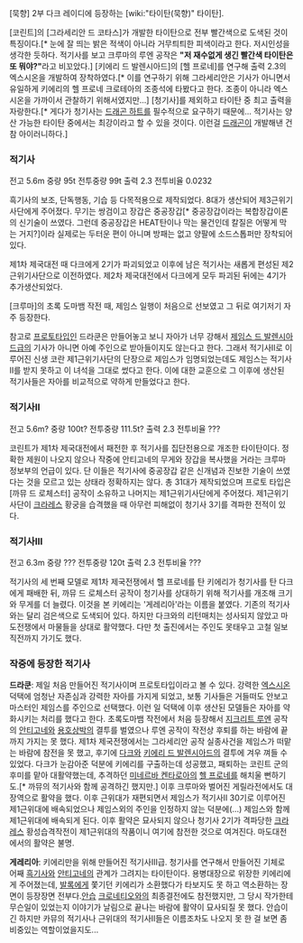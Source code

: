 [묵향] 2부 다크 레이디에 등장하는 [wiki:"타이탄(묵향)" 타이탄].

[코린트]의 [그라세리안 드 코타스]가 개발한 타이탄으로 전부 빨간색으로 도색된 것이 특징이다.[* 눈에 잘 띄는 밝은 적색이 아니라 거무틔틔한 피색이라고 한다. 저시인성을 생각한 듯하다. 적기사를 보고 크루마의 루엔 공작은 '''"저 재수없게 생긴 빨간색 타이탄은 또 뭐야?"'''라고 비꼬았다.] [키에리 드 발렌시아드]의 [헬 프로네]를 연구해 출력 2.3의 엑스시온을 개발하여 장착하였다.[* 이를 연구하기 위해 그라세리안은 기사가 아니면서 유일하게 키에리의 헬 프로네 크로테아의 조종석에 타봤다고 한다. 조종이 아니라 엑스시온을 가까이서 관찰하기 위해서였지만...] [청기사]를 제외하고 타이탄 중 최고 출력을 자랑한다.[* 게다가 청기사는 [[드래곤 하트]]를 필수적으로 요구하기 때문에... 적기사는 양산 가능한 타이탄 중에서는 최강이라고 할 수 있을 것이다. 이런걸 [[드래곤]]이 개발해낸 건 참 아이러니하다.]

=== '''적기사''' ===
전고 5.6m 중량 95t 전투중량 99t 출력 2.3 전투비율 0.0232

흑기사의 보조, 단독행동, 기습 등 다목적용으로 제작되었다. 8대가 생산되어 제3근위기사단에게 주어졌다. 무기는 쌍검이고 장갑은 중공장갑[* 중공장갑이라는 복합장갑이론의 신기술이 쓰였다. 그런데 중공장갑은 HEAT탄이나 막는 물건인데 칼질은 어떻게 막는 거지?]이라 실제로는 두터운 편이 아니며 방패는 없고 양팔에 소드스톱퍼만 장착되어 있다. 

제1차 제국대전 때 다크에게 2기가 파괴되었고 이후에 남은 적기사는 새롭게 편성된 제2근위기사단으로 이전하였다. 제2차 제국대전에서 다크에게 모두 파괴된 뒤에는 4기가 추가생산되었다.

[크루마]의 초록 도마뱀 작전 때, 제임스 일행이 처음으로 선보였고 그 뒤로 여기저기 자주 등장한다. 

참고로 [[프로토타입]]인 드라쿤은 만들어놓고 보니 자아가 너무 강해서 [[제임스 드 발렌시아드]]급의 기사가 아니면 아예 주인으로 받아들이지도 않는다고 한다. 그래서 적기사II로 이루어진 신생 코란 제1근위기사단의 단장으로 제임스가 임명되었는데도 제임스는 적기사II를 받지 못하고 이 녀석을 그대로 썼다고 한다. 이에 대한 교훈으로 그 이후에 생산된 적기사들은 자아를 비교적으로 약하게 만들었다고 한다.

=== '''적기사II''' ===
전고 5.6m? 중량 100t? 전투중량 111.5t? 출력 2.3 전투비율 ???

코린트가 제1차 제국대전에서 패전한 후 적기사를 집단전용으로 개조한 타이탄이다. 정확한 제원이 나오지 않으나 작중에 안티고네의 무게와 장갑을 복사했을 거라는 크루마 정보부의 언급이 있다. 단 이들은 적기사에 중공장갑 같은 신개념과 진보한 기술이 쓰였다는 것을 모르고 있는 상태라 정확하지는 않다. 총 31대가 제작되었으며 프로토 타입은 [까뮤 드 로체스터] 공작이 소유하고 나머지는 제1근위기사단에게 주어졌다. 제1근위기사단이 [[크라레스]] 황궁을 습격했을 때 아무런 피해없이 청기사 3기를 격파한 전적이 있다.

=== '''적기사III''' ===
전고 6.3m 중량 ??? 전투중량 120t 출력 2.3 전투비율 ???

적기사의 세 번째 모델로  제1차 제국전쟁에서 헬 프로네를 탄 키에리가 청기사를 탄 다크에게 패배한 뒤, 까뮤 드 로체스터 공작이 청기사를 상대하기 위해 적기사를 개조해 크기와 무게를 더 늘렸다. 이것을 본 키에리는 '게레리아'라는 이름을 붙였다. 기존의 적기사와는 달리 검은색으로 도색되어 있다. 하지만 다크와의 리턴매치는 성사되지 않았고 마도전쟁에서 마물들을 상대로 활약했다. 다만 첫 출진에서는 주인도 못태우고 고철 일보직전까지 가기도 했다.

=== 작중에 등장한 적기사 ===
'''드라쿤''': 제일 처음 만들어진 적기사이며 프로토타입이라고 볼 수 있다. 강력한 [[엑스시온]] 덕택에 엄청난 자존심과 강력한 자아를 가지게 되었고, 보통 기사들은 거들떠도 안보고 마스터인 제임스를 주인으로 선택했다. 이런 일 덕택에 이후 생산된 모델들은 자아를 약화시키는 처리를 했다고 한다. 초록도마뱀 작전에서 처음 등장해서 [[지크리트 루엔]] 공작의 [[안티고네]]와 [[용호상박]]의 결투를 벌였으나 루엔 공작이 작전상 후퇴를 하는 바람에 끝까지 가지는 못 했다. 제1차 제국전쟁에서는 그라세리안 공작 실종사건을 제임스가 떠맡는 바람에 참전을 못 했고, 후기에 [[다크]]와 [[키에리 드 발렌시아드]]의 결투에 겨우 껴들 수 있었다. 다크가 눈감아준 덕분에 키에리를 구출하는데 성공했고, 패퇴하는 코린트 군의 후미를 맡아 대활약했는데, 추격하던 [[미네르바 켄타로아]]의 [[헬 프로네]]를 해치울 뻔하기도.[* 까뮤의 적기사와 함께 공격하긴 했지만.]
이후 크루마와 벌어진 게릴라전에서도 대장역으로 활약을 했다. 이후 근위대가 재편되면서 제임스가 적기사II 30기로 이루어진 제1근위대에 배속되었으나 제임스외의 주인을 인정하지 않는 덕분에(...) 제임스와 함께 제1근위대에 배속되게 된다. 이후 활약은 묘사되지 않으나 청기사 2기가 격파당한 [[크라레스]] 황성습격작전이 제1근위대의 작품이니 여기에 참전한 것으로 여겨진다. 마도대전에서의 활약은 불명.

'''게레리아''': 키에리만을 위해 만들어진 적기사III급. 청기사를 연구해서 만들어진 기체로 어째 [[흑기사]]와 [[안티고네]]의 관계가 그려지는 타이탄이다. 용병대장으로 위장한 키에리에게 주어졌는데, [[발록]]에게 쫓기던 키에리가 소환했다가 타보지도 못 하고 역소환하는 장면이 등장장면 전부다.[[안습]] [[크로네티오]]와의 최종결전에도 참전했지만, 그 당시 작가한테 무슨일이 있었는지 이야기가 날림으로 끝나는 바람에 활약이 묘사되질 못 했다. 안습이긴 하지만 카뮤의 적기사나 근위대의 적기사II들은 이름조차도 나오지 못 한 걸 보면 좀 비중있는 역할이었을지도...

